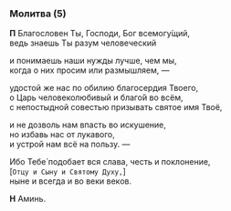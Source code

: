 ### Молитва (5)

**П** Благословен Ты, Господи, Бог всемогу́щий,  
ведь знаешь Ты разум человеческий

и понимаешь наши нужды лучше, чем мы,  
когда о них просим или размышляем, —

удостой же нас по обилию благосердия Твоего,  
о Царь человеколюбивый и благо́й во всём,  
с непостыдной совестью призывать святое имя Твоё,

и не дозволь нам впасть во искушение,  
но избавь нас от лукавого,  
и устрой нам всё на пользу. —

Ибо Тебе́ подобает вся слава, честь и поклонение,  
<R>[</R>`Отцу и Сыну и Святому Духу,`<R>]</R>  
ныне и всегда и во веки веков.

**Н** Аминь.
